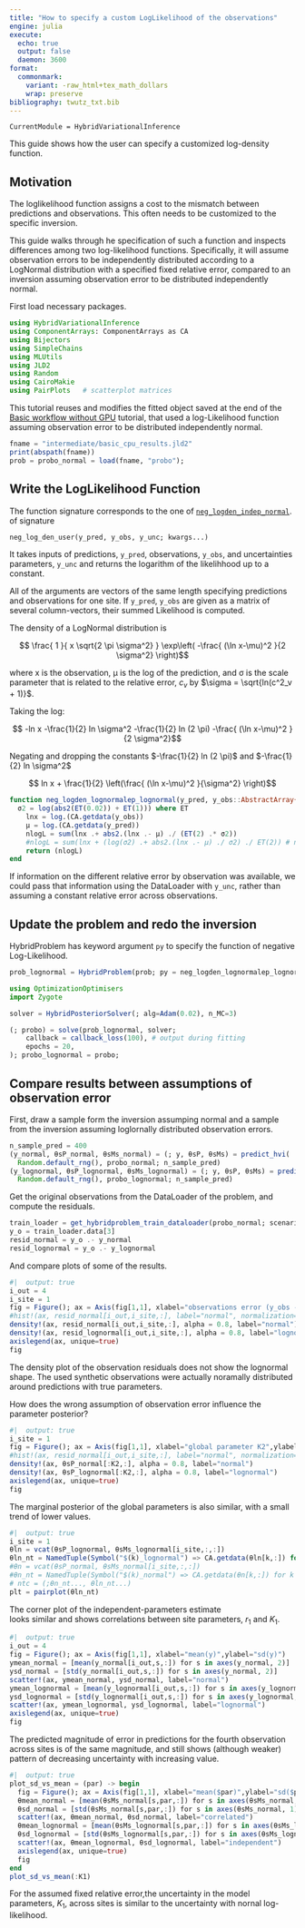 ```yaml
---
title: "How to specify a custom LogLikelihood of the observations"
engine: julia
execute:
  echo: true
  output: false
  daemon: 3600  
format:
  commonmark:
    variant: -raw_html+tex_math_dollars
    wrap: preserve    
bibliography: twutz_txt.bib
---
```


``` @meta
CurrentModule = HybridVariationalInference  
```

This guide shows how the user can specify a customized log-density function.

## Motivation
The loglikelihood function assigns a cost to the mismatch between predictions and 
observations. This often needs to be customized to the specific inversion.

This guide walks through he specification of such a function and inspects
differences among two log-likelihood functions.
Specifically, it will assume observation errors to be independently distributed
according to a LogNormal distribution with a specified fixed relative error,
compared to an inversion assuming observation error to be distributed independently normal.

First load necessary packages.
```julia
using HybridVariationalInference
using ComponentArrays: ComponentArrays as CA
using Bijectors
using SimpleChains
using MLUtils
using JLD2
using Random
using CairoMakie
using PairPlots   # scatterplot matrices
```

This tutorial reuses and modifies the fitted object saved at the end of the 
[Basic workflow without GPU](@ref) tutorial, that used a log-Likelihood
function assuming observation error to be distributed independently normal.

```julia
fname = "intermediate/basic_cpu_results.jld2"
print(abspath(fname))
prob = probo_normal = load(fname, "probo");
```

## Write the LogLikelihood Function 

The function signature corresponds to the one of [`neg_logden_indep_normal`](@ref).
of signature

  `neg_log_den_user(y_pred, y_obs, y_unc; kwargs...)`

It takes inputs of predictions, `y_pred`, observations, `y_obs`, 
and uncertainties parameters, `y_unc` and returns the logarithm of the
likelihhood up to a constant.

All of the arguments are vectors of the same length specifying predictions and 
observations for one site.
If `y_pred`, `y_obs` are given as a matrix of several column-vectors, their summed
Likelihood is computed.

The density of a LogNormal distribution is

$$
\frac{ 1 }{ x  \sqrt{2 \pi \sigma^2} } \exp\left( -\frac{ (\ln x-\mu)^2 }{2 \sigma^2} \right)$$

where x is the observation, μ is the log of the prediction, and σ is the scale
parameter that is related to the relative error, $c_v$ by $\sigma = \sqrt{ln(c^2_v + 1)}$.

Taking the log:

$$
 -ln x -\frac{1}{2} ln \sigma^2 -\frac{1}{2} ln (2 \pi) -\frac{ (\ln x-\mu)^2 }{2 \sigma^2}$$

Negating and dropping the constants $-\frac{1}{2} ln (2 \pi)$ and $-\frac{1}{2} ln \sigma^2$

$$
 ln x + \frac{1}{2} \left(\frac{ (\ln x-\mu)^2 }{\sigma^2} \right)$$

```julia
function neg_logden_lognormalep_lognormal(y_pred, y_obs::AbstractArray{ET}, y_unc; 
  σ2 = log(abs2(ET(0.02)) + ET(1))) where ET
    lnx = log.(CA.getdata(y_obs))
    μ = log.(CA.getdata(y_pred))
    nlogL = sum(lnx .+ abs2.(lnx .- μ) ./ (ET(2) .* σ2))  
    #nlogL = sum(lnx + (log(σ2) .+ abs2.(lnx .- μ) ./ σ2) ./ ET(2)) # nonconstant σ2
    return (nlogL)
end
```

If information on the different relative error by observation was available,
we could pass that information using the DataLoader with `y_unc`, rather than 
assuming a constant relative error across observations.

## Update the problem and redo the inversion

HybridProblem has keyword argument `py` to specify the function of negative Log-Likelihood.

```julia
prob_lognormal = HybridProblem(prob; py = neg_logden_lognormalep_lognormal)

using OptimizationOptimisers
import Zygote

solver = HybridPosteriorSolver(; alg=Adam(0.02), n_MC=3)

(; probo) = solve(prob_lognormal, solver; 
    callback = callback_loss(100), # output during fitting
    epochs = 20,
); probo_lognormal = probo;
```

## Compare results between assumptions of observation error

First, draw a sample form the inversion assumping normal and a sample from 
the inversion assuming loglornally distributed observation errors.

```julia
n_sample_pred = 400
(y_normal, θsP_normal, θsMs_normal) = (; y, θsP, θsMs) = predict_hvi(
  Random.default_rng(), probo_normal; n_sample_pred)
(y_lognormal, θsP_lognormal, θsMs_lognormal) = (; y, θsP, θsMs) = predict_hvi(
  Random.default_rng(), probo_lognormal; n_sample_pred)
```

Get the original observations from the DataLoader of the problem, and 
compute the residuals. 

```julia
train_loader = get_hybridproblem_train_dataloader(probo_normal; scenario=())
y_o = train_loader.data[3]
resid_normal = y_o .- y_normal
resid_lognormal = y_o .- y_lognormal
```

And compare plots of some of the results. 

```julia
#|  output: true
i_out = 4
i_site = 1
fig = Figure(); ax = Axis(fig[1,1], xlabel="observations error (y_obs - y_pred)",ylabel="probability density")
#hist!(ax, resid_normal[i_out,i_site,:], label="normal", normalization=:pdf)
density!(ax, resid_normal[i_out,i_site,:], alpha = 0.8, label="normal")
density!(ax, resid_lognormal[i_out,i_site,:], alpha = 0.8, label="lognormal")
axislegend(ax, unique=true)
fig
```

The density plot of the observation residuals does not show the lognormal shape.
The used synthetic observations were actually noramally
distributed around predictions with true parameters.

How does the wrong assumption of observation error influence the parameter
posterior?

```julia
#|  output: true
i_site = 1
fig = Figure(); ax = Axis(fig[1,1], xlabel="global parameter K2",ylabel="probability density")
#hist!(ax, resid_normal[i_out,i_site,:], label="normal", normalization=:pdf)
density!(ax, θsP_normal[:K2,:], alpha = 0.8, label="normal")
density!(ax, θsP_lognormal[:K2,:], alpha = 0.8, label="lognormal")
axislegend(ax, unique=true)
fig
```

The marginal posterior of the global parameters is also similar, with a small
trend of lower values.

```julia
#|  output: true
i_site = 1
θln = vcat(θsP_lognormal, θsMs_lognormal[i_site,:,:])
θln_nt = NamedTuple(Symbol("$(k)_lognormal") => CA.getdata(θln[k,:]) for k in keys(θln[:,1])) # 
#θn = vcat(θsP_normal, θsMs_normal[i_site,:,:])
#θn_nt = NamedTuple(Symbol("$(k)_normal") => CA.getdata(θn[k,:]) for k in keys(θn[:,1])) # 
# ntc = (;θn_nt..., θln_nt...)
plt = pairplot(θln_nt)
```
The corner plot of the independent-parameters estimate  
looks similar and shows correlations between site parameters, $r_1$ and $K_1$.

```julia
#|  output: true
i_out = 4
fig = Figure(); ax = Axis(fig[1,1], xlabel="mean(y)",ylabel="sd(y)")
ymean_normal = [mean(y_normal[i_out,s,:]) for s in axes(y_normal, 2)]
ysd_normal = [std(y_normal[i_out,s,:]) for s in axes(y_normal, 2)]
scatter!(ax, ymean_normal, ysd_normal, label="normal") 
ymean_lognormal = [mean(y_lognormal[i_out,s,:]) for s in axes(y_lognormal, 2)]
ysd_lognormal = [std(y_lognormal[i_out,s,:]) for s in axes(y_lognormal, 2)]
scatter!(ax, ymean_lognormal, ysd_lognormal, label="lognormal") 
axislegend(ax, unique=true)
fig
```

The predicted magnitude of error in predictions for the fourth observation across sites
is of the same magnitude,
and still shows (although weaker) pattern of decreasing uncertainty with
increasing value.

```julia
#|  output: true
plot_sd_vs_mean = (par) -> begin
  fig = Figure(); ax = Axis(fig[1,1], xlabel="mean($par)",ylabel="sd($par)")
  θmean_normal = [mean(θsMs_normal[s,par,:]) for s in axes(θsMs_normal, 1)]
  θsd_normal = [std(θsMs_normal[s,par,:]) for s in axes(θsMs_normal, 1)]
  scatter!(ax, θmean_normal, θsd_normal, label="correlated") 
  θmean_lognormal = [mean(θsMs_lognormal[s,par,:]) for s in axes(θsMs_lognormal, 1)]
  θsd_lognormal = [std(θsMs_lognormal[s,par,:]) for s in axes(θsMs_lognormal, 1)]
  scatter!(ax, θmean_lognormal, θsd_lognormal, label="independent") 
  axislegend(ax, unique=true)
  fig
end
plot_sd_vs_mean(:K1)
```

For the assumed fixed relative error,the uncertainty in the model
parameters, $K_1$, across sites is similar to the uncertainty with nornal log-likelihood.



